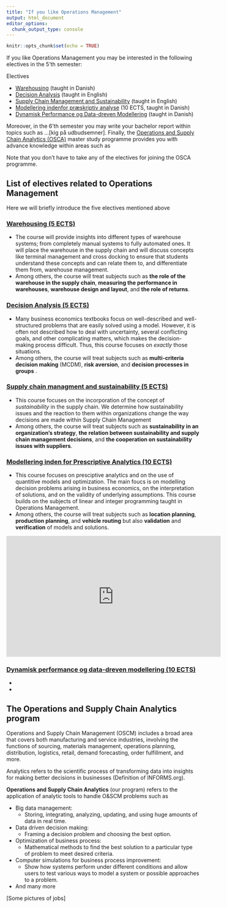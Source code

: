 ```yaml
---
title: "If you like Operations Management"
output: html_document
editor_options: 
  chunk_output_type: console
---
```


```r
knitr::opts_chunk$set(echo = TRUE)
```

If you like Operations Management you may be interested in the following electives in the 5'th semester:

Electives

  * [Warehousing](#warehousing) (taught in Danish)
  * [Decision Analysis](#decisionanalysis) (taught in English)
  * [Supply Chain Management and Sustainability](#scmSustain) (taught in English)
  * [Modellering indenfor præskriptiv analyse](#mipa) (10 ECTS, taught in Danish)
  * [Dynamisk Performance og Data-dreven Modellering](#dynPerform) (taught in Danish)

Moreover, in the 6'th semester you may write your bachelor report within topics such as ...[kig på udbudsemner]. Finally, the [Operations and Supply Chain Analytics (OSCA)](#OSCA) master study programme provides you with advance knowledge within areas such as  

Note that you don't have to take any of the electives for joining the OSCA programme.


## List of electives related to Operations Management

Here we will briefly introduce the five electives mentioned above

### [Warehousing (5 ECTS)](https://kursuskatalog.au.dk/) {#warehousing}
* The course will provide insights into different types of warehouse systems; from completely manual systems to fully automated ones. It will place the warehouse in the supply chain and will discuss concepts like terminal management and cross docking to ensure that students understand these concepts and can relate them to, and differentiate them from, warehouse management. 
* Among others, the course will treat subjects such as **the role of the warehouse in the supply chain**, **measuring the performance in warehouses**, **warehouse design and layout**, and **the role of returns**.

### [Decision Analysis (5 ECTS)](https://kursuskatalog.au.dk/da/course/108477/Decision-Analysis){#decisionanlysis}
* Many business economics textbooks focus on well-described and well-structured problems that are easily solved using a model. However, it is often not described how to deal with uncertainty, several conflicting goals, and other complicating matters, which makes the decision-making process difficult. Thus, this course focuses on *exactly* those situations.
* Among others, the course will treat subjects such as **multi-criteria decision making** (MCDM), **risk aversion**, and **decision processes in groups** .


### [Supply chain managment and sustainability (5 ECTS)](https://kursuskatalog.au.dk/da/course/106066/Supply-Chain-Management-and-Sustainability){#scmSustain}
* This course focuses on the incorporation of the concept of *sustainability* in the supply chain. We determine how sustainability issues and the reaction to them within organizations change the way decisions are made within Supply Chain Management
* Among others, the course will treat subjects such as **sustainability in an organization's strategy**, **the relation between sustainability and supply chain management decisions**, and **the cooperation on sustainability issues with suppliers**.


### [Modellering inden for Prescriptive Analytics (10 ECTS)](https://kursuskatalog.au.dk/da/course/106051/Modellering-inden-for-prescriptive-analytics){#mipa}
* This course focuses on presciptive analytics and on the use of quantitive models and optimization. The main foucs is on modelling decision problems arising in business economics, on the interpretation of solutions, and on the validity of underlying assumptions. This course builds on the subjects of linear and integer programming taught in Operations Management.
* Among others, the course will treat subjects such as **location planning**, **production planning**, and **vehicle routing** but also **validation** and **verification** of models and solutions. 

<iframe width="560" height="315" src="https://www.youtube.com/embed/u_FUX6B5GPY" title="YouTube video player" frameborder="0" allow="accelerometer; clipboard-write; encrypted-media; gyroscope; picture-in-picture" allowfullscreen></iframe>



### [Dynamisk performance og data-dreven modellering (10 ECTS)](https://kursuskatalog.au.dk/da/course/102350/Dynamisk-performance-og-data-dreven-modellering) {#dynPerform}
* 
*



## The Operations and Supply Chain Analytics program {#OSCA}

Operations and Supply Chain Management (OSCM) includes a broad area that covers both manufacturing and service industries, involving the functions of sourcing, materials management, operations planning, distribution, logistics, retail, demand forecasting,
order fulfillment, and more.


Analytics refers to the scientific process of transforming data into insights for making better decisions in businesses (Definition of INFORMS.org). 

**Operations and Supply Chain Analytics** (our program) refers to the application of analytic tools to handle O&SCM problems such as

* Big data management:
    * Storing, integrating, analyzing, updating, and using huge amounts of data in real time.
* Data driven decision making:
    * Framing a decision problem and choosing the best option.
* Optimization of business process:
    * Mathematical methods to find the best solution to a particular type of problem to meet desired criteria. 
* Computer simulations for business process improvement:
    * Show how systems perform under different conditions and allow users to test various ways to model a system or possible approaches to a problem.
* And many more

[Some pictures of jobs]
